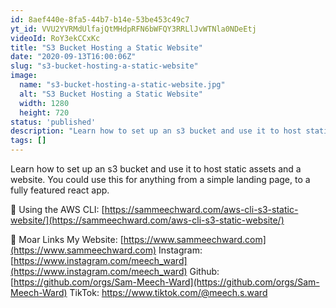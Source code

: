 ```yaml
---
id: 8aef440e-8fa5-44b7-b14e-53be453c49c7
yt_id: VVU2YVRMdUlfajQtMHdpRFN6bWFQY3RRLlJvWTNla0NDeEtj
videoId: RoY3ekCCxKc
title: "S3 Bucket Hosting a Static Website"
date: "2020-09-13T16:00:06Z"
slug: "s3-bucket-hosting-a-static-website"
image: 
  name: "s3-bucket-hosting-a-static-website.jpg"
  alt: "S3 Bucket Hosting a Static Website"
  width: 1280
  height: 720
status: 'published'
description: "Learn how to set up an s3 bucket and use it to host static assets and a website. You could use this for anything from a simple landing page, to a fully featured react app."
tags: []
---
```


Learn how to set up an s3 bucket and use it to host static assets and a website. You could use this for anything from a simple landing page, to a fully featured react app.

🔗  Using the AWS CLI:
[https://sammeechward.com/aws-cli-s3-static-website/](https://sammeechward.com/aws-cli-s3-static-website/)


🔗 Moar Links
My Website: [https://www.sammeechward.com](https://www.sammeechward.com)
Instagram: [https://www.instagram.com/meech_ward](https://www.instagram.com/meech_ward)
Github: [https://github.com/orgs/Sam-Meech-Ward](https://github.com/orgs/Sam-Meech-Ward)
TikTok: https://www.tiktok.com/@meech.s.ward
